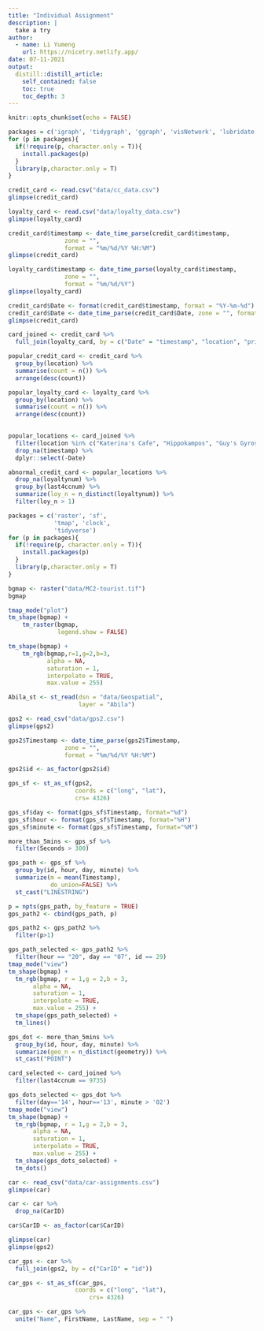 ```yaml
---
title: "Individual Assignment"
description: |
  take a try
author:
  - name: Li Yumeng
    url: https://nicetry.netlify.app/
date: 07-11-2021
output:
  distill::distill_article:
    self_contained: false
    toc: true
    toc_depth: 3
---
```



```r
knitr::opts_chunk$set(echo = FALSE)
```

```r
packages = c('igraph', 'tidygraph', 'ggraph', 'visNetwork', 'lubridate', 'clock', 'tidyverse','dplyr', 'tidyr','raster','sf','sp','tmap', 'gifski','mapview','writexl')
for (p in packages){
  if(!require(p, character.only = T)){
    install.packages(p)
  }
  library(p,character.only = T)
}
```

```r
credit_card <- read.csv("data/cc_data.csv")
glimpse(credit_card)
```

```r
loyalty_card <- read.csv("data/loyalty_data.csv")
glimpse(loyalty_card)
```

```r
credit_card$timestamp <- date_time_parse(credit_card$timestamp,
                zone = "",
                format = "%m/%d/%Y %H:%M")
glimpse(credit_card)
```

```r
loyalty_card$timestamp <- date_time_parse(loyalty_card$timestamp,
                zone = "",
                format = "%m/%d/%Y")
glimpse(loyalty_card)
```


```r
credit_card$Date <- format(credit_card$timestamp, format = "%Y-%m-%d")
credit_card$Date <- date_time_parse(credit_card$Date, zone = "", format = "%Y-%m-%d")
glimpse(credit_card)
```

```r
card_joined <- credit_card %>%
  full_join(loyalty_card, by = c("Date" = "timestamp", "location", "price"))

```

```r
popular_credit_card <- credit_card %>%
  group_by(location) %>%
  summarise(count = n()) %>%
  arrange(desc(count))
```

```r
popular_loyalty_card <- loyalty_card %>%
  group_by(location) %>%
  summarise(count = n()) %>%
  arrange(desc(count))
  
```

```r
popular_locations <- card_joined %>%
  filter(location %in% c("Katerina's Cafe", "Hippokampos", "Guy's Gyros", "Brew've Been Served", "Ouzeri Elian", "Hallowed Grounds")) %>%
  drop_na(timestamp) %>%
  dplyr::select(-Date)
```

```r
abnormal_credit_card <- popular_locations %>%
  drop_na(loyaltynum) %>%
  group_by(last4ccnum) %>%
  summarize(loy_n = n_distinct(loyaltynum)) %>%
  filter(loy_n > 1)

```
    
```r
packages = c('raster', 'sf', 
             'tmap', 'clock', 
             'tidyverse')
for (p in packages){
  if(!require(p, character.only = T)){
    install.packages(p)
  }
  library(p,character.only = T)
}
```

```r
bgmap <- raster("data/MC2-tourist.tif")
bgmap
```


```r
tmap_mode("plot")
tm_shape(bgmap) +
    tm_raster(bgmap,
              legend.show = FALSE)
```

```r
tm_shape(bgmap) +
    tm_rgb(bgmap,r=1,g=2,b=3,
           alpha = NA,
           saturation = 1,
           interpolate = TRUE,
           max.value = 255)
```

```r
Abila_st <- st_read(dsn = "data/Geospatial",
                    layer = "Abila")
```
```r
gps2 <- read_csv("data/gps2.csv")
glimpse(gps2)
```

```r
gps2$Timestamp <- date_time_parse(gps2$Timestamp,
                zone = "",
                format = "%m/%d/%Y %H:%M")
```

```r
gps2$id <- as_factor(gps2$id)
```

```r
gps_sf <- st_as_sf(gps2, 
                   coords = c("long", "lat"), 
                   crs= 4326)
```


```r
gps_sf$day <- format(gps_sf$Timestamp, format="%d")
gps_sf$hour <- format(gps_sf$Timestamp, format="%H")
gps_sf$minute <- format(gps_sf$Timestamp, format="%M")

```

```r
more_than_5mins <- gps_sf %>%
  filter(Seconds > 300)
```


```r
gps_path <- gps_sf %>%
  group_by(id, hour, day, minute) %>%
  summarize(m = mean(Timestamp), 
            do_union=FALSE) %>%
  st_cast("LINESTRING")
```

```r
p = npts(gps_path, by_feature = TRUE)
gps_path2 <- cbind(gps_path, p)
```

```r
gps_path2 <- gps_path2 %>%
  filter(p>1)
```

```r
gps_path_selected <- gps_path2 %>%
  filter(hour == "20", day == "07", id == 29)
tmap_mode("view")
tm_shape(bgmap) +
  tm_rgb(bgmap, r = 1,g = 2,b = 3,
       alpha = NA,
       saturation = 1,
       interpolate = TRUE,
       max.value = 255) +
  tm_shape(gps_path_selected) +
  tm_lines()
```

```r
gps_dot <- more_than_5mins %>%
  group_by(id, hour, day, minute) %>%
  summarize(geo_n = n_distinct(geometry)) %>%
  st_cast("POINT")
```
```r
card_selected <- card_joined %>%
  filter(last4ccnum == 9735)
```


```r
gps_dots_selected <- gps_dot %>%
  filter(day=='14', hour=='13', minute > '02')
tmap_mode("view")
tm_shape(bgmap) +
  tm_rgb(bgmap, r = 1,g = 2,b = 3,
       alpha = NA,
       saturation = 1,
       interpolate = TRUE,
       max.value = 255) +
  tm_shape(gps_dots_selected) +
  tm_dots()
```

```r
car <- read_csv("data/car-assignments.csv")
glimpse(car)

```
```r
car <- car %>%
  drop_na(CarID)

car$CarID <- as_factor(car$CarID)

glimpse(car)
glimpse(gps2)

```

```r
car_gps <- car %>%
  full_join(gps2, by = c("CarID" = "id"))

```

```r
car_gps <- st_as_sf(car_gps, 
                   coords = c("long", "lat"),
                       crs= 4326)

car_gps <- car_gps %>%
  unite("Name", FirstName, LastName, sep = " ")
```
